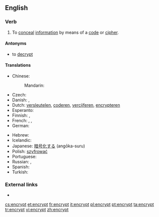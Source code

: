 ==English==

===Verb===
{{en-verb}}

# To [[conceal]] [[information]] by means of a [[code]] or [[cipher]].

====Antonyms====
* to [[decrypt]]

====Translations====
{{trans-top|to conceal information by means of a code or cipher}}
* Chinese:
*: Mandarin: {{tø|cmn|加密|tr=jiāmì|sc=Hans}}
* Czech: {{t-|cs|zašifrovat}}
* Danish: {{t|da|kryptere}}, {{t|da|enkryptere}}
* Dutch: [[versleutelen]], [[coderen]], [[vercijferen]], [[encrypteren]]
* Esperanto: {{t|eo|ĉifri}}
* Finnish: {{t-|fi|kryptata}}, {{t+|fi|salata}}
* French: {{t+|fr|coder}}, {{t+|fr|chiffrer}}, {{t+|fr|crypter}}
* German: {{t-|de|verschlüsseln}}
{{trans-mid}}
* Hebrew: {{t|he|הצפין}}
* Icelandic: {{t-|is|dulrita}}
* Japanese: [[暗号化する]] (angōka-suru)
* Polish: [[szyfrować]]
* Portuguese: {{t+|pt|encriptar}}
* Russian: {{t|ru|шифровать|tr=šifrovát'}} {{impf}}, {{t|ru|зашифровать|tr=zašifrovát'}} {{pf.}}
* Spanish: {{t+|es|cifrar}}
* Turkish: {{t+|tr|şifrelemek}}
{{trans-bottom}}

===External links===
* {{pedia}}

[[cs:encrypt]]
[[et:encrypt]]
[[fr:encrypt]]
[[it:encrypt]]
[[pl:encrypt]]
[[pt:encrypt]]
[[ta:encrypt]]
[[tr:encrypt]]
[[vi:encrypt]]
[[zh:encrypt]]